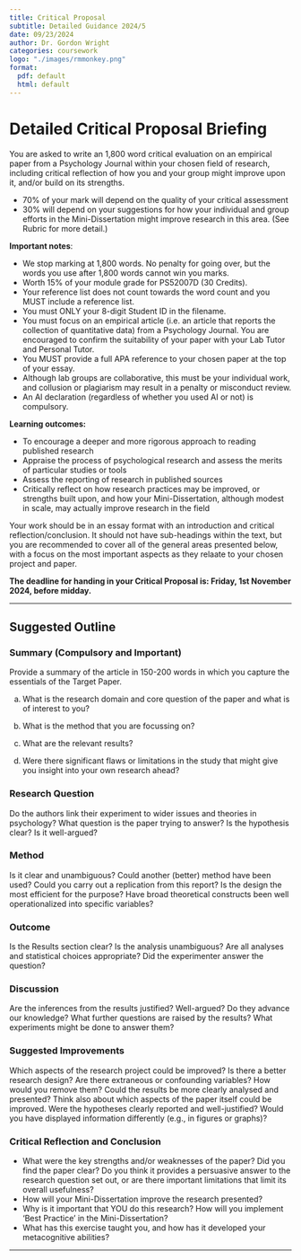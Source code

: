 ```yaml
---
title: Critical Proposal
subtitle: Detailed Guidance 2024/5
date: 09/23/2024
author: Dr. Gordon Wright
categories: coursework
logo: "./images/rmmonkey.png"
format: 
  pdf: default
  html: default
---
```


# Detailed Critical Proposal Briefing

You are asked to write an 1,800 word critical evaluation on an empirical
paper from a Psychology Journal within your chosen field of research,
including critical reflection of how you and your group might improve
upon it, and/or build on its strengths.

-   70% of your mark will depend on the quality of your critical
    assessment
-   30% will depend on your suggestions for how your individual and
    group efforts in the Mini-Dissertation might improve research in
    this area. (See Rubric for more detail.)

**Important notes**:

-   We stop marking at 1,800 words. No penalty for going over, but the
    words you use after 1,800 words cannot win you marks.
-   Worth 15% of your module grade for PS52007D (30 Credits).
-   Your reference list does not count towards the word count and you
    MUST include a reference list.
-   You must ONLY your 8-digit Student ID in the filename.
-   You must focus on an empirical article (i.e. an article that reports
    the collection of quantitative data) from a Psychology Journal. You
    are encouraged to confirm the suitability of your paper with your
    Lab Tutor and Personal Tutor.
-   You MUST provide a full APA reference to your chosen paper at the
    top of your essay.
-   Although lab groups are collaborative, this must be your individual
    work, and collusion or plagiarism may result in a penalty or
    misconduct review.
-   An AI declaration (regardless of whether you used AI or not) is
    compulsory.

**Learning outcomes:**

-   To encourage a deeper and more rigorous approach to reading
    published research
-   Appraise the process of psychological research and assess the merits
    of particular studies or tools
-   Assess the reporting of research in published sources
-   Critically reflect on how research practices may be improved, or
    strengths built upon, and how your Mini-Dissertation, although
    modest in scale, may actually improve research in the field

Your work should be in an essay format with an introduction and critical
reflection/conclusion. It should not have sub-headings within the text,
but you are recommended to cover all of the general areas presented
below, with a focus on the most important aspects as they relaate to
your chosen project and paper.

**The deadline for handing in your Critical Proposal is: Friday, 1st
November 2024, before midday.**

------------------------------------------------------------------------

## Suggested Outline

### Summary (Compulsory and Important)

Provide a summary of the article in 150-200 words in which you capture
the essentials of the Target Paper.

(a) What is the research domain and core question of the paper and what
    is of interest to you?

(b) What is the method that you are focussing on?

(c) What are the relevant results?

(d) Were there significant flaws or limitations in the study that might
    give you insight into your own research ahead?

### Research Question

Do the authors link their experiment to wider issues and theories in
psychology? What question is the paper trying to answer? Is the
hypothesis clear? Is it well-argued?

### Method

Is it clear and unambiguous? Could another (better) method have been
used? Could you carry out a replication from this report? Is the design
the most efficient for the purpose? Have broad theoretical constructs
been well operationalized into specific variables?

### Outcome

Is the Results section clear? Is the analysis unambiguous? Are all
analyses and statistical choices appropriate? Did the experimenter
answer the question?

### Discussion

Are the inferences from the results justified? Well-argued? Do they
advance our knowledge? What further questions are raised by the results?
What experiments might be done to answer them?

### Suggested Improvements

Which aspects of the research project could be improved? Is there a
better research design? Are there extraneous or confounding variables?
How would you remove them? Could the results be more clearly analysed
and presented? Think also about which aspects of the paper itself could
be improved. Were the hypotheses clearly reported and well-justified?
Would you have displayed information differently (e.g., in figures or
graphs)?

### Critical Reflection and Conclusion

-   What were the key strengths and/or weaknesses of the paper? Did you
    find the paper clear? Do you think it provides a persuasive answer
    to the research question set out, or are there important limitations
    that limit its overall usefulness?
-   How will your Mini-Dissertation improve the research presented?
-   Why is it important that YOU do this research? How will you
    implement ‘Best Practice’ in the Mini-Dissertation?
-   What has this exercise taught you, and how has it developed your
    metacognitive abilities?

------------------------------------------------------------------------

## 

